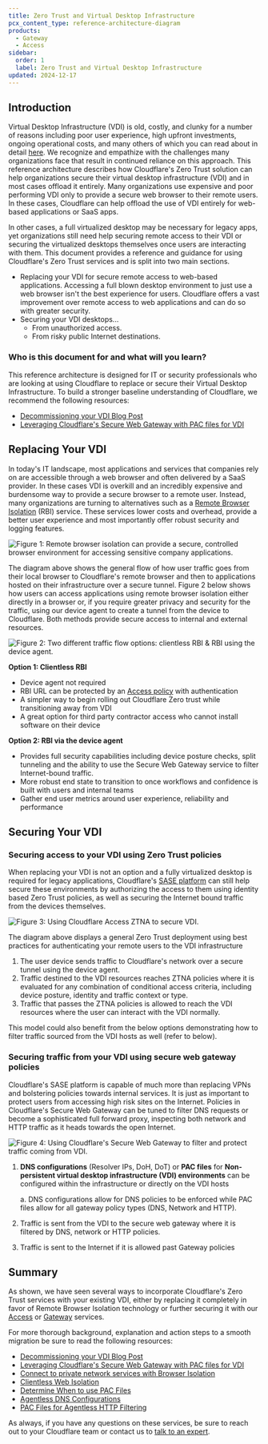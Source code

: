 ```yaml
---
title: Zero Trust and Virtual Desktop Infrastructure
pcx_content_type: reference-architecture-diagram
products:
  - Gateway
  - Access
sidebar:
  order: 1
  label: Zero Trust and Virtual Desktop Infrastructure
updated: 2024-12-17
---
```


## Introduction

Virtual Desktop Infrastructure (VDI) is old, costly, and clunky for a number of reasons including poor user experience, high upfront investments, ongoing operational costs, and many others of which you can read about in detail [here](https://blog.cloudflare.com/decommissioning-virtual-desktop/). We recognize and empathize with the challenges many organizations face that result in continued reliance on this approach. This reference architecture describes how Cloudflare's Zero Trust solution can help organizations secure their virtual desktop infrastructure (VDI) and in most cases offload it entirely. Many organizations use expensive and poor performing VDI only to provide a secure web browser to their remote users. In these cases, Cloudflare can help offload the use of VDI entirely for web-based applications or SaaS apps.

In other cases, a full virtualized desktop may be necessary for legacy apps, yet organizations still need help securing remote access to their VDI or securing the virtualized desktops themselves once users are interacting with them. This document provides a reference and guidance for using Cloudflare's Zero Trust services and is split into two main sections.

- Replacing your VDI for secure remote access to web-based applications. Accessing a full blown desktop environment to just use a web browser isn't the best experience for users. Cloudflare offers a vast improvement over remote access to web applications and can do so with greater security.
- Securing your VDI desktops...
  - From unauthorized access.
  - From risky public Internet destinations.

### Who is this document for and what will you learn?

This reference architecture is designed for IT or security professionals who are looking at using Cloudflare to replace or secure their Virtual Desktop Infrastructure. To build a stronger baseline understanding of Cloudflare, we recommend the following resources:

- [Decommissioning your VDI Blog Post](https://blog.cloudflare.com/decommissioning-virtual-desktop/)
- [Leveraging Cloudflare's Secure Web Gateway with PAC files for VDI](/learning-paths/secure-internet-traffic/configure-device-agent/pac-files/#use-cases)

## Replacing Your VDI

In today's IT landscape, most applications and services that companies rely on are accessible through a web browser and often delivered by a SaaS provider. In these cases VDI is overkill and an incredibly expensive and burdensome way to provide a secure browser to a remote user. Instead, many organizations are turning to alternatives such as a [Remote Browser Isolation](https://www.cloudflare.com/zero-trust/products/browser-isolation/) (RBI) service. These services lower costs and overhead, provide a better user experience and most importantly offer robust security and logging features.

![Figure 1: Remote browser isolation can provide a secure, controlled browser environment for accessing sensitive company applications.](~/assets/images/reference-architecture/zero-trust-and-virtual-desktop-infrastructure/figure1.svg "Figure 1: Remote browser isolation can provide a secure, controlled browser environment for accessing sensitive company applications.")

The diagram above shows the general flow of how user traffic goes from their local browser to Cloudflare's remote browser and then to applications hosted on their infrastructure over a secure tunnel. Figure 2 below shows how users can access applications using remote browser isolation either directly in a browser or, if you require greater privacy and security for the traffic, using our device agent to create a tunnel from the device to Cloudflare. Both methods provide secure access to internal and external resources.

![Figure 2: Two different traffic flow options: clientless RBI & RBI using the device agent.](~/assets/images/reference-architecture/zero-trust-and-virtual-desktop-infrastructure/figure2.svg "Figure 2: Two different traffic flow options: clientless RBI & RBI using the device agent.")

**Option 1: Clientless RBI**

- Device agent not required
- RBI URL can be protected by an [Access policy](/cloudflare-one/policies/access/) with authentication
- A simpler way to begin rolling out Cloudflare Zero trust while transitioning away from VDI
- A great option for third party contractor access who cannot install software on their device

**Option 2: RBI via the device agent**

- Provides full security capabilities including device posture checks, split tunneling and the ability to use the Secure Web Gateway service to filter Internet-bound traffic.
- More robust end state to transition to once workflows and confidence is built with users and internal teams
- Gather end user metrics around user experience, reliability and performance

## Securing Your VDI

### Securing access to your VDI using Zero Trust policies

When replacing your VDI is not an option and a fully virtualized desktop is required for legacy applications, Cloudflare's [SASE platform](https://www.cloudflare.com/zero-trust/) can still help secure these environments by authorizing the access to them using identity based Zero Trust policies, as well as securing the Internet bound traffic from the devices themselves.

![Figure 3: Using Cloudflare Access ZTNA to secure VDI.](~/assets/images/reference-architecture/zero-trust-and-virtual-desktop-infrastructure/figure3.svg "Figure 3: Figure 3: Using Cloudflare Access ZTNA to secure VDI.")

The diagram above displays a general Zero Trust deployment using best practices for authenticating your remote users to the VDI infrastructure

1. The user device sends traffic to Cloudflare's network over a secure tunnel using the device agent.
2. Traffic destined to the VDI resources reaches ZTNA policies where it is evaluated for any combination of conditional access criteria, including device posture, identity and traffic context or type.
3. Traffic that passes the ZTNA policies is allowed to reach the VDI resources where the user can interact with the VDI normally.

This model could also benefit from the below options demonstrating how to filter traffic sourced from the VDI hosts as well (refer to below).

### Securing traffic from your VDI using secure web gateway policies

Cloudflare's SASE platform is capable of much more than replacing VPNs and bolstering policies towards internal services. It is just as important to protect users from accessing high risk sites on the Internet. Policies in Cloudflare's Secure Web Gateway can be tuned to filter DNS requests or become a sophisticated full forward proxy, inspecting both network and HTTP traffic as it heads towards the open Internet.

![Figure 4: Using Cloudflare's Secure Web Gateway to filter and protect traffic coming from VDI.](~/assets/images/reference-architecture/zero-trust-and-virtual-desktop-infrastructure/figure4.svg "Figure 4: Using Cloudflare's Secure Web Gateway to filter and protect traffic coming from VDI.")

1. **DNS configurations** (Resolver IPs, DoH, DoT) or **PAC files** for **Non-persistent virtual desktop infrastructure (VDI) environments** can be configured within the infrastructure or directly on the VDI hosts

   a. DNS configurations allow for DNS policies to be enforced while PAC files allow for all gateway policy types (DNS, Network and HTTP).

2. Traffic is sent from the VDI to the secure web gateway where it is filtered by DNS, network or HTTP policies.
3. Traffic is sent to the Internet if it is allowed past Gateway policies

## Summary

As shown, we have seen several ways to incorporate Cloudflare's Zero Trust services with your existing VDI, either by replacing it completely in favor of Remote Browser Isolation technology or further securing it with our [Access](/cloudflare-one/policies/access/) or [Gateway](/cloudflare-one/policies/gateway/) services.

For more thorough background, explanation and action steps to a smooth migration be sure to read the following resources:

- [Decommissioning your VDI Blog Post](https://blog.cloudflare.com/decommissioning-virtual-desktop/)
- [Leveraging Cloudflare's Secure Web Gateway with PAC files for VDI](/learning-paths/secure-internet-traffic/configure-device-agent/pac-files/#use-cases)
- [Connect to private network services with Browser Isolation](https://blog.cloudflare.com/browser-isolation-private-network/)
- [Clientless Web Isolation](/cloudflare-one/policies/browser-isolation/setup/clientless-browser-isolation)
- [Determine When to use PAC Files](/learning-paths/secure-internet-traffic/configure-device-agent/pac-files/#use-cases)
- [Agentless DNS Configurations](/cloudflare-one/connections/connect-devices/agentless/dns/)
- [PAC Files for Agentless HTTP Filtering](/cloudflare-one/connections/connect-devices/agentless/pac-files/)

As always, if you have any questions on these services, be sure to reach out to your Cloudflare team or contact us to [talk to an expert](https://www.cloudflare.com/products/zero-trust/plans/enterprise/).
